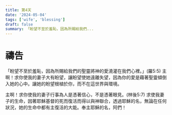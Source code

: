 ```yaml
---
title: 第4天
date: '2024-05-04'
tags: ['wife', 'blessing']
draft: false
summary: 「盼望不至於羞恥，因為所賜給我們...
---
```


# 禱告


「盼望不至於羞恥，因為所賜給我們的聖靈將神的愛澆灌在我們心裡。」(羅5:5)
主啊！求你使我的妻子大有盼望，讓盼望使她遠離失望，因為你的愛是藉著聖靈傾倒入她的心中。讓她的盼望根植於你，而不在這世界與環境。

主啊！求你使我的妻子行事為人是憑著信心，不是憑著眼見。(林後5:7)
求使我妻子的生命，因著耶穌基督的死而復活而得以與神聯合，透過耶穌的名，無論在任何狀況，她的生命中都有主復活的大能。奉主耶穌的名，阿們！
